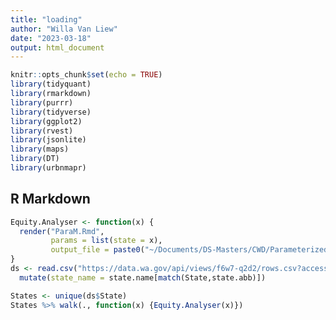 ```yaml
---
title: "loading"
author: "Willa Van Liew"
date: "2023-03-18"
output: html_document
---
```

```r
knitr::opts_chunk$set(echo = TRUE)
library(tidyquant)
library(rmarkdown)
library(purrr)
library(tidyverse)
library(ggplot2)
library(rvest)
library(jsonlite)
library(maps)
library(DT)
library(urbnmapr)
```

## R Markdown
```r

Equity.Analyser <- function(x) {
  render("ParaM.Rmd", 
         params = list(state = x),
         output_file = paste0("~/Documents/DS-Masters/CWD/Parameterized Markdown/files/",x,".html"))
}
ds <- read.csv("https://data.wa.gov/api/views/f6w7-q2d2/rows.csv?accessType=DOWNLOAD") %>%
  mutate(state_name = state.name[match(State,state.abb)])
```
```r
States <- unique(ds$State)
States %>% walk(., function(x) {Equity.Analyser(x)})
```

